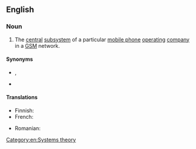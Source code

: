 {{also|network-subsystem}}
==English==

===Noun===
{{en-noun}}

# {{lb|en|telecommunications}} The [[central]] [[subsystem]] of a particular [[mobile phone]] [[operating]] [[company]] in a [[GSM]] network.

====Synonyms====
* {{l|en|network and switching subsystem}}, {{l|en|NSS}}
* {{l|en|GSM core network}}

====Translations====
{{trans-top|subsystem in a GSM network}}
* Finnish: {{t|fi|keskusjärjestelmä}}
* French: {{t|fr|sous-système réseau}}
{{trans-mid}}
* Romanian: {{t|ro|subsistem de rețea}}
{{trans-bottom}}

[[Category:en:Systems theory]]